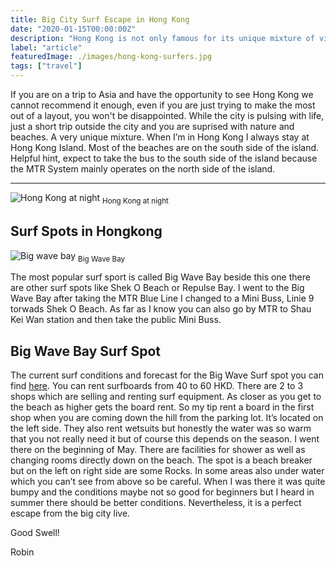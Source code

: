 ```yaml
---
title: Big City Surf Escape in Hong Kong
date: "2020-01-15T00:00:00Z"
description: "Hong Kong is not only famous for its unique mixture of vibrant city life and national parks but also, for their surfing."
label: "article"
featuredImage: ./images/hong-kong-surfers.jpg
tags: ["travel"]
---
```


If you are on a trip to Asia and have the opportunity to see Hong Kong we cannot recommend it enough, even if you are just trying to make the most out of a layout, you won't be disappointed. While the city is pulsing with life, just a short trip outside the city and you are suprised with nature and beaches. A very unique mixture. When I’m in Hong Kong I always stay at Hong Kong Island. Most of the beaches are on the south side of the island. Helpful hint, expect to take the bus to the south side of the island because the MTR System mainly operates on the north side of the island.

<hr />
<img
  src="//images.ctfassets.net/ky9dsftbckb1/2QZRw75DezowCctro0IEdn/0ab5d7ca397060ed863c4f2556223c09/IMG_1208.JPG"
  alt="Hong Kong at night"
/>
<sub>Hong Kong at night</sub>

## Surf Spots in Hongkong

<img
  src="//images.ctfassets.net/ky9dsftbckb1/1SK6uzBv5tVZb7mD9ERrj5/4596c019ffceb8d03d4c80495902b56a/IMG_3199.JPG"
  alt="Big wave bay"
/>
<sub>Big Wave Bay</sub>

The most popular surf sport is called Big Wave Bay beside this one there are other surf spots like Shek O Beach or Repulse Bay. I went to the Big Wave Bay after taking the MTR Blue Line I changed to a Mini Buss, Linie 9 torwads Shek O Beach. As far as I know you can also go by MTR to Shau Kei Wan station and then take the public Mini Buss.

## Big Wave Bay Surf Spot

The current surf conditions and forecast for the Big Wave Surf spot you can find [here](https://magicseaweed.com/Big-Wave-Bay-HK-Surf-Report/1163/ "Magic Seaweed Big Wave Bay Surfspot Hong Kong"). You can rent surfboards from 40 to 60 HKD. There are 2 to 3 shops which are selling and renting surf equipment. As closer as you get to the beach as higher gets the board rent. So my tip rent a board in the first shop when you are coming down the hill from the parking lot. It’s located on the left side. They also rent wetsuits but honestly the water was so warm that you not really need it but of course this depends on the season. I went there on the beginning of May. There are facilities for shower as well as changing rooms directly down on the beach. The spot is a beach breaker but on the left on right side are some Rocks. In some areas also under water which you can’t see from above so be careful. When I was there it was quite bumpy and the conditions maybe not so good for beginners but I heard in summer there should be better conditions. Nevertheless, it is a perfect escape from the big city live.

Good Swell!

Robin
